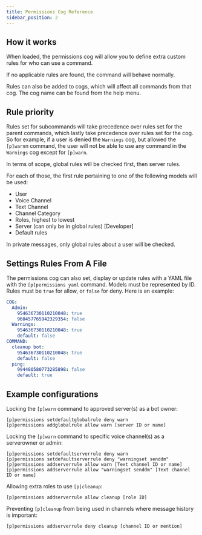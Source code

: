 ```yaml
---
title: Permissions Cog Reference
sidebar_position: 2
---
```


## How it works

When loaded, the permissions cog will allow you to define extra custom rules for who can use a command.

If no applicable rules are found, the command will behave normally.

Rules can also be added to cogs, which will affect all commands from that cog. The cog name can be found from the help menu.

## Rule priority

Rules set for subcommands will take precedence over rules set for the parent commands, which lastly take precedence over rules set for the cog. So for example, if a user is denied the `Warnings` cog, but allowed the `[p]warn`n command, the user will not be able to use any command in the `Warnings` cog except for `[p]warn`.

In terms of scope, global rules will be checked first, then server rules.

For each of those, the first rule pertaining to one of the following models will be used:

- User
- Voice Channel
- Text Channel
- Channel Category
- Roles, highest to lowest
- Server (can only be in global rules) [Developer]
- Default rules

In private messages, only global rules about a user will be checked.

## Settings Rules From A File

The permissions cog can also set, display or update rules with a YAML file with the `[p]permissions yaml` command. Models must be represented by ID. Rules must be `true` for allow, or `false` for deny.
Here is an example:

```yaml
COG:
  Admin:
    954636730110210048: true
    960457765942329354: false
  Warnings:
    954636730110210048: true
    default: false
COMMAND:
  cleanup bot:
    954636730110210048: true
    default: false
  ping:
    994480580773285898: false
    default: true
```

## Example configurations

Locking the `[p]warn` command to approved server(s) as a bot owner:

```
[p]permissions setdefaultglobalrule deny warn
[p]permissions addglobalrule allow warn [server ID or name]
```

Locking the `[p]warn` command to specific voice channel(s) as a serverowner or admin:

```
[p]permissions setdefaultserverrule deny warn
[p]permissions setdefaultserverrule deny "warningset senddm"
[p]permissions addserverrule allow warn [Text channel ID or name]
[p]permissions addserverrule allow "warningset senddm" [Text channel ID or name]
```

Allowing extra roles to use `[p]cleanup`:

```
[p]permissions addserverrule allow cleanup [role ID]
```

Preventing `[p]cleanup` from being used in channels where message history is important:

```
[p]permissions addserverrule deny cleanup [channel ID or mention]
```
